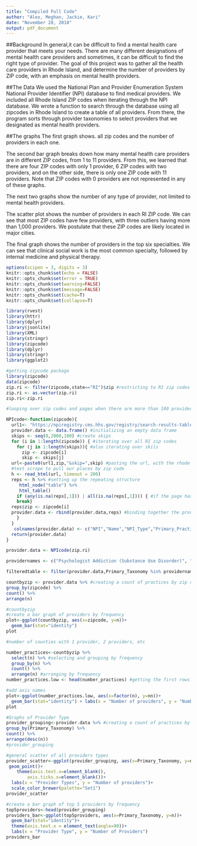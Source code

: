 ```yaml
---
title: "Compiled Pull Code"
author: "Alex, Meghan, Jackie, Kari"
date: "November 28, 2018"
output: pdf_document
---
```


##Background
In general,it can be difficult to find a mental health care provider that meets your needs. There are many different designations of mental health care providers and sometimes, it can be difficult to find the right type of provider. The goal of this project was to gather all the health care providers in Rhode Island, and determine the number of providers by ZIP code, with an emphasis on mental health providers.

##The Data
We used the National Plan and Provider Enumeration System National Provider Identifier (NPI) database to find medical providers. We included all Rhode Island ZIP codes when iterating through the NPI database. We wrote a function to search through the database using all zipcodes in Rhode Island to create a table of all providers. From there, the program sorts through provider taxonomies to select providers that we designated as mental health providers.

##The graphs
The first graph shows. all zip codes and the number of providers in each one.

The second bar graph breaks down how many mental health care providers are in different ZIP codes, from 1 to 11 providers. From this, we learned that there are four ZIP codes with only 1 provider, 6 ZIP codes with two providers, and on the other side, there is only one ZIP code with 11 providers. Note that ZIP codes with 0 providers are not represented in any of these graphs.

The next two graphs show the number of any type of provider, not limited to mental health providers.

The scatter plot shows the number of providers in each RI ZIP code. We can see that most ZIP codes have few providers, with three outliers having more than 1,000 providers. We postulate that these ZIP codes are likely located in major cities.

The final graph shows the number of providers in the top six specialties. We can see that clinical social work is the most common specialty, followed by internal medicine and physical therapy.

```r
options(scipen = 3, digits = 3)
knitr::opts_chunk$set(echo = FALSE)
knitr::opts_chunk$set(error = TRUE)
knitr::opts_chunk$set(warning=FALSE)
knitr::opts_chunk$set(message=FALSE)
knitr::opts_chunk$set(cache=T)
knitr::opts_chunk$set(collapse=T)
```

```r
library(rvest)
library(httr)
library(dplyr)
library(jsonlite)
library(XML)
library(stringr)
library(zipcode)
library(dplyr)
library(stringr)
library(ggplot2)
```

```r
#getting zipcode package
library(zipcode)
data(zipcode)
zip.ri <- filter(zipcode,state=="RI")$zip #restricting to RI zip codes
zip.ri <- as.vector(zip.ri)
zip.ri<-zip.ri
```


```r
#looping over zip codes and pages when there are more than 100 providers per zip code

NPIcode<-function(zipcode){
  url1<- "https://npiregistry.cms.hhs.gov/registry/search-results-table?addressType=ANY&postal_code=" #setting the url to scrape from
  provider.data <- data.frame() #initializing an empty data frame
  skips <- seq(0,2000,100) #create skips
  for (i in 1:length(zipcode)) { #iterating over all RI zip codes
    for (j in 1:length(skips)){ #also iterating over skils
      zip <- zipcode[i]
      skip <- skips[j]
  url<-paste0(url1,zip,"&skip=",skip) #pasting the url, with the rhode island zip code and including the skips
  #text scrape to pull our places by zip code
  h <- read_html(url, timeout = 200)
  reps <- h %>% #setting up the repeating structure
     html_node("table") %>%
     html_table()
    if (any(is.na(reps[,1])) | all(is.na(reps[,1]))) { #if the page has no physicians, move to next zip code
    break}
  reps$zip <- zipcode[i]
  provider.data <- rbind(provider.data,reps) #binding together the provider data and reps data
    }
  }
   colnames(provider.data) <- c("NPI","Name","NPI_Type","Primary_Practice_Address","Phone","Primary_Taxonomy","zipcode")
  return(provider.data)
}

provider.data <- NPIcode(zip.ri)
```

```r
providernames <- c("Psychologist Addiction (Substance Use Disorder)", "Counselor Mental Health",  "Psychiatry & Neurology Psychiatry", "Social Worker Clinical", "Counselor Mental Health", "Counselor", "Psychologist Clinical", "Psychologist", "Marriage & Family", "Therapist", "Social Worker", "Clinic/Center Adult Mental Health") #creating a vector of types of provider taxonomies

filteredtable <- filter(provider.data,Primary_Taxonomy %in% providernames) #creating a filtered dataset by provider taxonomies
```


```r
countbyzip <- provider.data %>% #creating a count of practices by zip code
group_by(zipcode) %>% 
count() %>%
arrange(n) 

#countbyzip
#create a bar graph of providers by frequency
plot<-ggplot(countbyzip, aes(x=zipcode, y=n))+
  geom_bar(stat="identity")
plot

#number of counties with 1 provider, 2 providers, etc

number_practices<-countbyzip %>%
  select(n) %>% #selecting and grouping by frequency
  group_by(n) %>%
  count() %>%
  arrange(n) #arranging by frequency
number_practices.low <- head(number_practices) #getting the first rows of the number_pratices and desingnating them as low numbers of practices

#add axis names
plot<-ggplot(number_practices.low, aes(x=factor(n), y=nn))+
  geom_bar(stat="identity") + labs(x = "Number of providers", y = "Number of zip codes")
plot
```

```r
#Graphs of Provider Type
provider_grouping<-provider.data %>% #creating a count of practices by providers
group_by(Primary_Taxonomy) %>% 
count() %>%
arrange(desc(n)) 
#provider_grouping

#general scatter of all providers types
provider_scatter<-ggplot(provider_grouping, aes(x=Primary_Taxonomy, y=n))+
 geom_point()+
    theme(axis.text.x=element_blank(),
        axis.ticks.x=element_blank())+
  labs(x = "Provider Types", y = "Number of providers")+
  scale_color_brewer(palette="Set1")
provider_scatter

#create a bar graph of top 5 providers by frequency
top5providers<-head(provider_grouping)
providers_bar<-ggplot(top5providers, aes(x=Primary_Taxonomy, y=n))+
  geom_bar(stat="identity")+
  theme(axis.text.x = element_text(angle=90))+
  labs(x = "Provider Type", y = "Number of Providers")
providers_bar

```

